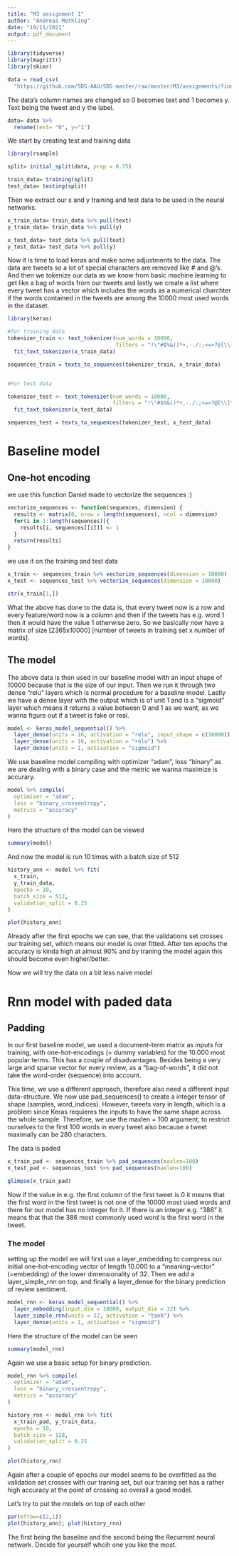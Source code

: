 ```yaml
---
title: "M3 assignment 1"
author: "Andreas Methling"
date: "19/11/2021"
output: pdf_document
---
```

```r
library(tidyverse)
library(magrittr)
library(skimr)

data = read_csv(
  "https://github.com/SDS-AAU/SDS-master/raw/master/M3/assignments/find_elon.gz")
```
The data's column names are changed so 0 becomes text and 1 becomes y. Text being the tweet and y the label.

```r
data= data %>%
  rename(text= "0", y="1")
```


We start by creating test and training data 

```r
library(rsample)

split= initial_split(data, prop = 0.75)

train_data= training(split)
test_data= testing(split)
```


Then we extract our x and y training and test data to be used in the neural networks.
```r
x_train_data= train_data %>% pull(text)
y_train_data= train_data %>% pull(y)

x_test_data= test_data %>% pull(text)
y_test_data= test_data %>% pull(y)
```


Now it is time to load keras and make some adjustments to the data. The data are tweets so a lot of special characters are removed like # and @'s. And then we tokenize our data as we know from basic machine learning to get like a bag of words from our tweets and lastly we create a list where every tweet has a vector which includes the words as a numerical charchter if the words contained in the tweets are among the 10000 most used words in the dataset.
```r
library(keras)

#for training data
tokenizer_train <- text_tokenizer(num_words = 10000,
                                  filters = "!\"#$%&()*+,-./:;<=>?@[\\]^_`{|}~\t\n" ) %>%
  fit_text_tokenizer(x_train_data)

sequences_train = texts_to_sequences(tokenizer_train, x_train_data)


#For test data

tokenizer_test <- text_tokenizer(num_words = 10000,
                                 filters = "!\"#$%&()*+,-./:;<=>?@[\\]^_`{|}~\t\n" ) %>%
  fit_text_tokenizer(x_test_data)

sequences_test = texts_to_sequences(tokenizer_test, x_test_data)

```


# Baseline model

## One-hot encoding

we use this function Daniel made to vectorize the sequences :)
```r
vectorize_sequences <- function(sequences, dimension) {
  results <- matrix(0, nrow = length(sequences), ncol = dimension) 
  for(i in 1:length(sequences)){
    results[i, sequences[[i]]] <- 1 
  }
  return(results)
}
```

we use it on the training and test data

```r
x_train <- sequences_train %>% vectorize_sequences(dimension = 10000) 
x_test <- sequences_test %>% vectorize_sequences(dimension = 10000) 

str(x_train[1,])
```
What the above has done to the data is, that every tweet now is a row and every feature/word now is a column and then if the tweets has e.g. word 1 then it would have the value 1 otherwise zero. So we basically now have a matrix of size [2365x10000] [number of tweets in training set x number of words].

## The model

The above data is then used in our baseline model with an input shape of 10000 because that is the size of our input. Then we run it through two dense "relu" layers which is normal procedure for a baseline model. Lastly we have a dense layer with the output which is of unit 1 and is a "sigmoid" layer which means it returns a value between 0 and 1 as we want, as we wanna figure out if a tweet is fake or real.
```r
model <- keras_model_sequential() %>%
  layer_dense(units = 16, activation = "relu", input_shape = c(10000)) %>%
  layer_dense(units = 16, activation = "relu") %>%
  layer_dense(units = 1, activation = "sigmoid")
```

We use baseline model compiling with optimizer "adam", loss "binary" as we are dealing with a binary case and the metric we wanna maximize is accurary.
```r
model %>% compile(
  optimizer = "adam",
  loss = "binary_crossentropy",
  metrics = "accuracy"
)
```

Here the structure of the model can be viewed
```r
summary(model)
```
And now the model is run 10 times with a batch size of 512
```r
history_ann <- model %>% fit(
  x_train,
  y_train_data,
  epochs = 10,
  batch_size = 512,
  validation_split = 0.25
)
```

```r
plot(history_ann)
```
Already after the first epochs we can see, that the validations set crosses our training set, which means our model is over fitted. After ten epochs the accuracy is kinda high at almost 90% and by traning the model again this should become even higher/better.

Now we will try the data on a bit less naive model

# Rnn model with paded data
## Padding
In our first baseline model, we used a document-term matrix as inputs for training, with one-hot-encodings (= dummy variables) for the 10.000 most popular terms. This has a couple of disadvantages. Besides being a very large and sparse vector for every review, as a “bag-of-words”, it did not take the word-order (sequence) into account.

This time, we use a different approach, therefore also need a different input data-structure. We now use pad_sequences() to create a integer tensor of shape (samples, word_indices). However, tweets vary in length, which is a problem since Keras requieres the inputs to have the same shape across the whole sample. Therefore, we use the maxlen = 100 argument, to restrict ourselves to the first 100 words in every tweet also because a tweet maximally can be 280 characters.

The data is paded
```r
x_train_pad <- sequences_train %>% pad_sequences(maxlen=100)
x_test_pad <- sequences_test %>% pad_sequences(maxlen=100)

```


```r
glimpse(x_train_pad)
```
Now if the value in e.g. the first column of the first tweet is 0 it means that the first  word in the first tweet is not one of the 10000 most used words and there for our model has no integer for it. If there is an integer e.g. "386" it means that that the 386 most commonly used word is the first word in the tweet.


### The model

setting up the model we will first use a layer_embedding to compress our initial one-hot-encoding vector of length 10.000 to a “meaning-vector” (=embedding) of the lower dimensionality of 32. Then we add a layer_simple_rnn on top, and finally a layer_dense for the binary prediction of review sentiment.
```r
model_rnn <- keras_model_sequential() %>%
  layer_embedding(input_dim = 10000, output_dim = 32) %>%
  layer_simple_rnn(units = 32, activation = "tanh") %>%
  layer_dense(units = 1, activation = "sigmoid")
```

Here the structure of the model can be seen
```r
summary(model_rnn)
```

Again we use a basic setup for binary prediction.
```r
model_rnn %>% compile(
  optimizer = "adam",
  loss = "binary_crossentropy",
  metrics = "accuracy"
)
```


```r
history_rnn <- model_rnn %>% fit(
  x_train_pad, y_train_data,
  epochs = 10,
  batch_size = 128,
  validation_split = 0.25
)
```

```r
plot(history_rnn) 
```
Again after a couple of epochs our model seems to be overfitted as the validation set crosses with our traning set, but our traning set has a rather high accuracy at the point of crossing so overall a good model.

Let's try to put the models on top of each other

```r
par(mfrow=c(2,1))
plot(history_ann); plot(history_rnn)

```
The first being the baseline and the second being the Recurrent neural network. Decide for yourself whcih one you like the most.

